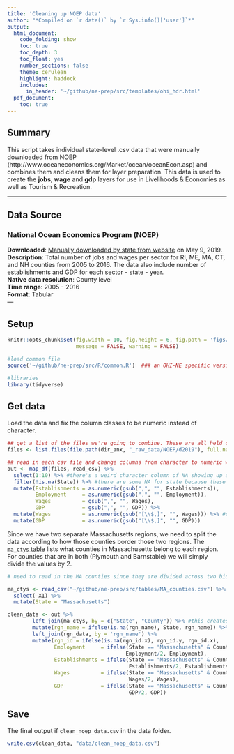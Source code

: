 ```yaml
---
title: 'Cleaning up NOEP data'
author: "*Compiled on `r date()` by `r Sys.info()['user']`*"
output: 
  html_document:
    code_folding: show
    toc: true
    toc_depth: 3
    toc_float: yes
    number_sections: false
    theme: cerulean
    highlight: haddock
    includes: 
      in_header: '~/github/ne-prep/src/templates/ohi_hdr.html'
  pdf_document:
    toc: true
---
```


## Summary

This script takes individual state-level .csv data that were manually downloaded from NOEP (http://www.oceaneconomics.org/Market/ocean/oceanEcon.asp) and combines them and cleans them for layer preparation. This data is used to create the **jobs**, **wage** and **gdp** layers for use in Livelihoods & Economies as well as Tourism & Recreation.

---

## Data Source

### National Ocean Economics Program (NOEP)

**Downloaded**: [Manually downloaded by state from website](http://www.oceaneconomics.org/Market/ocean/oceanEcon.asp) on May 9, 2019.    
**Description**:  Total number of jobs and wages per sector for RI, ME, MA, CT, and NH counties from 2005 to 2016. The data also include number of establishments and GDP for each sector - state - year.  
**Native data resolution**: County level     
**Time range**: 2005 - 2016  
**Format**:  Tabular  
---

## Setup

```r
knitr::opts_chunk$set(fig.width = 10, fig.height = 6, fig.path = 'figs/', 
                      message = FALSE, warning = FALSE)

#load common file
source('~/github/ne-prep/src/R/common.R')  ### an OHI-NE specific version of common.R

#libraries
library(tidyverse)
```

## Get data  

Load the data and fix the column classes to be numeric instead of character.
```r
## get a list of the files we're going to combine. These are all held on the Mazu server at NCEAS
files <- list.files(file.path(dir_anx, "_raw_data/NOEP/d2019"), full.names = T)

## read in each csv file and change columns from character to numeric while also removing commas and dollar signs ($)
out <- map_df(files, read_csv) %>%
  select(1:10) %>% #there's a weird character column of NA showing up at the end. remove here
  filter(!is.na(State)) %>% #there are some NA for state because these rows have notes
  mutate(Establishments = as.numeric(gsub(",", "", Establishments)),
         Employment     = as.numeric(gsub(",", "", Employment)),
         Wages          = gsub(",", "", Wages),
         GDP            = gsub(",", "", GDP)) %>%
  mutate(Wages          = as.numeric(gsub("[\\$,]", "", Wages))) %>% #doing a stepwise fix on gdp and wages for the $ and ,
  mutate(GDP            = as.numeric(gsub("[\\$,]", "", GDP))) 
```

Since we have two separate Massachusetts regions, we need to split the data according to how those counties border those two regions. The [`ma_ctys` table](https://github.com/OHI-Northeast/ne-prep/blob/gh-pages/src/tables/MA_counties.csv) lists what counties in Massachusetts belong to each region. For counties that are in both (Plymouth and Barnstable) we will simply divide the values by 2.


```r
# need to read in the MA counties since they are divided across two bioregions

ma_ctys <- read_csv("~/github/ne-prep/src/tables/MA_counties.csv") %>%
  select(-X1) %>%
  mutate(State = "Massachusetts")

clean_data <- out %>%
        left_join(ma_ctys, by = c("State", "County")) %>% #this creates duplicates for all MA counties
        mutate(rgn_name = ifelse(is.na(rgn_name), State, rgn_name)) %>%
        left_join(rgn_data, by = 'rgn_name') %>%
        mutate(rgn_id = ifelse(is.na(rgn_id.x), rgn_id.y, rgn_id.x),
               Employment     = ifelse(State == "Massachusetts" & County %in% c("Plymouth", "Barnstable"), 
                                      Employment/2, Employment),
               Establishments = ifelse(State == "Massachusetts" & County %in% c("Plymouth", "Barnstable"), 
                                       Establishments/2, Establishments),
               Wages          = ifelse(State == "Massachusetts" & County %in% c("Plymouth", "Barnstable"), 
                                       Wages/2, Wages),
               GDP            = ifelse(State == "Massachusetts" & County %in% c("Plymouth", "Barnstable"),
                                       GDP/2, GDP))
```

## Save

The final output if `clean_noep_data.csv` in the data folder.

```r
write.csv(clean_data, "data/clean_noep_data.csv")
```
